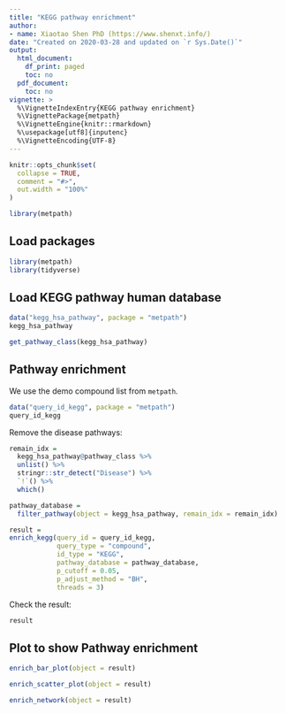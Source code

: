 ```yaml
---
title: "KEGG pathway enrichment"
author:
- name: Xiaotao Shen PhD (https://www.shenxt.info/)
date: "Created on 2020-03-28 and updated on `r Sys.Date()`"
output:
  html_document:
    df_print: paged
    toc: no
  pdf_document:
    toc: no
vignette: >
  %\VignetteIndexEntry{KEGG pathway enrichment}
  %\VignettePackage{metpath}
  %\VignetteEngine{knitr::rmarkdown}
  %\usepackage[utf8]{inputenc}
  %\VignetteEncoding{UTF-8}
---
```


```r
knitr::opts_chunk$set(
  collapse = TRUE,
  comment = "#>",
  out.width = "100%"
)
```


```r
library(metpath)
```

## **Load packages**

```r
library(metpath)
library(tidyverse)
```

## **Load KEGG pathway human database**

```r
data("kegg_hsa_pathway", package = "metpath")
kegg_hsa_pathway
```
```r
get_pathway_class(kegg_hsa_pathway)
```

## **Pathway enrichment**

We use the demo compound list from `metpath`.

```r
data("query_id_kegg", package = "metpath")
query_id_kegg
```

Remove the disease pathways:

```r
remain_idx =
  kegg_hsa_pathway@pathway_class %>%
  unlist() %>%
  stringr::str_detect("Disease") %>%
  `!`() %>%
  which()

pathway_database =
  filter_pathway(object = kegg_hsa_pathway, remain_idx = remain_idx)
```


```r
result = 
enrich_kegg(query_id = query_id_kegg, 
            query_type = "compound", 
            id_type = "KEGG",
            pathway_database = pathway_database, 
            p_cutoff = 0.05, 
            p_adjust_method = "BH", 
            threads = 3)
```

Check the result:

```r
result
```


## **Plot to show Pathway enrichment**

```r
enrich_bar_plot(object = result)
```

```r
enrich_scatter_plot(object = result)
```

```r
enrich_network(object = result)
```